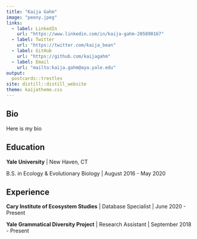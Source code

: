 ```yaml
---
title: "Kaija Gahm"
image: "peony.jpeg"
links:
  - label: LinkedIn
    url: "https://www.linkedin.com/in/kaija-gahm-205890167"
  - label: Twitter
    url: "https://twitter.com/kaija_bean"
  - label: GitHub
    url: "https://github.com/kaijagahm"
  - label: Email
    url: "mailto:kaija.gahm@aya.yale.edu"
output:
  postcards::trestles
site: distill::distill_website
theme: kaijatheme.css
---
```

 
## Bio

Here is my bio

## Education

**Yale University** | New Haven, CT

B.S. in Ecology & Evolutionary Biology | August 2016 - May 2020

## Experience

**Cary Institute of Ecosystem Studies** | Database Specialist | June 2020 - Present

**Yale Grammatical Diversity Project** | Research Assistant | September 2018 - Present
